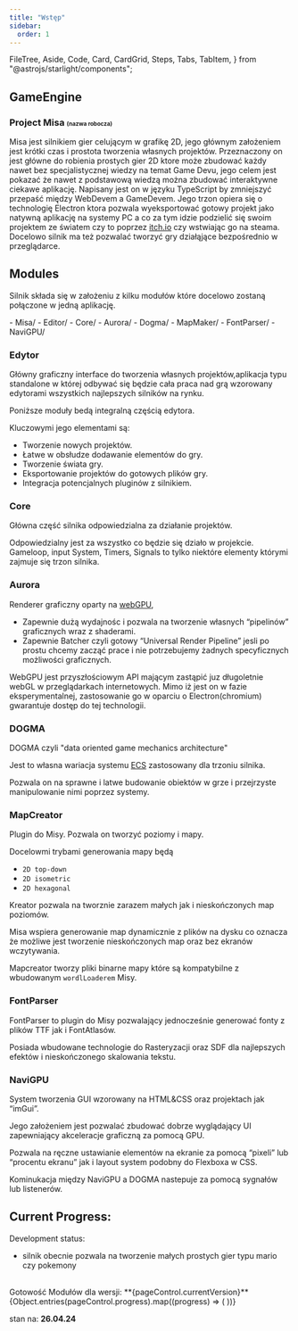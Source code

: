 ```yaml
---
title: "Wstęp"
sidebar:
  order: 1
---
```


  FileTree,
  Aside,
  Code,
  Card,
  CardGrid,
  Steps,
  Tabs,
  TabItem,
} from "@astrojs/starlight/components";

## GameEngine

### Project Misa <span style="font-size:10px">(nazwa robocza)</span>

Misa jest silnikiem gier celującym w grafikę 2D, jego głównym założeniem jest krótki czas i prostota tworzenia własnych projektów. Przeznaczony on jest główne do robienia prostych gier 2D ktore może zbudować każdy nawet bez specjalistycznej wiedzy na temat Game Devu, jego celem jest pokazać że nawet z podstawową wiedzą można zbudować interaktywne ciekawe aplikację. Napisany jest on w języku TypeScript by zmniejszyć przepaść między WebDevem a GameDevem. Jego trzon opiera się o technologię Electron ktora pozwala wyeksportować gotowy projekt jako natywną aplikację na systemy PC a co za tym idzie podzielić się swoim projektem ze światem czy to poprzez [itch.io](http://itch.io) czy wstwiając go na steama. Docelowo silnik ma też pozwalać tworzyć gry działąjące bezpośrednio w przeglądarce.

## Modules

Silnik składa się w założeniu z kilku modułów które docelowo zostaną połączone w jedną aplikację.

<FileTree>
- Misa/
  - Editor/
  - Core/
  - Aurora/
  - Dogma/
  - MapMaker/
  - FontParser/
  - NaviGPU/

</FileTree>

### Edytor

Główny graficzny interface do tworzenia własnych projektów,aplikacja typu standalone w której odbywać się będzie cała praca nad grą wzorowany edytorami wszystkich najlepszych silników na rynku.

Poniższe moduły bedą integralną częścią edytora.

Kluczowymi jego elementami są:

- Tworzenie nowych projektów.
- Łatwe w obsłudze dodawanie elementów do gry.
- Tworzenie świata gry.
- Eksportowanie projektów do gotowych plików gry.
- Integracja potencjalnych pluginów z silnikiem.

### Core

Główna część silnika odpowiedzialna za działanie projektów.

Odpowiedzialny jest za wszystko co będzie się działo w projekcie. Gameloop, input System, Timers, Signals to tylko niektóre elementy którymi zajmuje się trzon silnika.

### Aurora

Renderer graficzny oparty na [webGPU](https://developer.mozilla.org/en-US/docs/Web/API/WebGPU_API),

- Zapewnie dużą wydajnośc i pozwala na tworzenie własnych “pipelinów” graficznych wraz z shaderami.
- Zapewnie Batcher czyli gotowy “Universal Render Pipeline” jesli po prostu chcemy zacząć prace i nie potrzebujemy żadnych specyficznych możliwości graficznych.

WebGPU jest przyszłościowym API mającym zastąpić juz długoletnie webGL w przeglądarkach internetowych. Mimo iż jest on w fazie eksperymentalnej, zastosowanie go w oparciu o Electron(chromium) gwarantuje dostęp do tej technologii.

### DOGMA

DOGMA czyli "data oriented game mechanics architecture"

Jest to własna wariacja systemu [ECS](https://pl.wikipedia.org/wiki/Entity-component-system) zastosowany dla trzoniu silnika.

Pozwala on na sprawne i latwe budowanie obiektów w grze i przejrzyste manipulowanie nimi poprzez systemy.

### MapCreator

Plugin do Misy. Pozwala on tworzyć poziomy i mapy.

Docelowmi trybami generowania mapy będą

- `2D top-down`
- `2D isometric`
- `2D hexagonal`

Kreator pozwala na tworznie zarazem małych jak i nieskończonych map poziomów.

Misa wspiera generowanie map dynamicznie z plików na dysku co oznacza że możliwe jest tworzenie nieskończonych map oraz bez ekranów wczytywania.

Mapcreator tworzy pliki binarne mapy które są kompatybilne z wbudowanym `wordlLoaderem` Misy.

### FontParser

FontParser to plugin do Misy pozwalający jednocześnie generować fonty z plików TTF jak i FontAtlasów.

Posiada wbudowane technologie do Rasteryzacji oraz SDF dla najlepszych efektów i nieskończonego skalowania tekstu.

### NaviGPU

System tworzenia GUI wzorowany na HTML&CSS oraz projektach jak “imGui”.

Jego założeniem jest pozwalać zbudować dobrze wyglądający UI zapewniający akceleracje graficzną za pomocą GPU.

Pozwala na ręczne ustawianie elementów na ekranie za pomocą “pixeli” lub “procentu ekranu” jak i layout system podobny do Flexboxa w CSS.

Kominukacja między NaviGPU a DOGMA nastepuje za pomocą sygnałów lub listenerów.

## Current Progress:

Development status:

- silnik obecnie pozwala na tworzenie małych prostych gier typu mario czy
  pokemony

<br />
Gotowość Modułów dla wersji: **{pageControl.currentVersion}**

<br />
{Object.entries(pageControl.progress).map((progress) => (
  <Status
    name={progress[0]}
    percent={progress[1].percent}
    status={progress[1].status}
  />
))}

stan na: **26.04.24**
